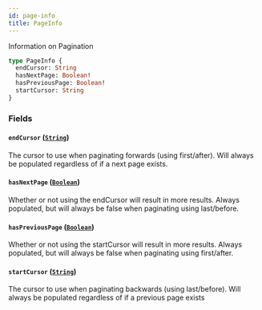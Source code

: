 ```yaml
---
id: page-info
title: PageInfo
---
```



Information on Pagination


```graphql
type PageInfo {
  endCursor: String
  hasNextPage: Boolean!
  hasPreviousPage: Boolean!
  startCursor: String
}
```


### Fields

#### `endCursor` ([`String`](/developers/supplier-apis/supply-api/graphql/reference/scalars/string))

The cursor to use when paginating forwards (using first/after). Will always be
populated regardless of if a next page exists.


#### `hasNextPage` ([`Boolean`](/developers/supplier-apis/supply-api/graphql/reference/scalars/boolean))

Whether or not using the endCursor will result in more results. Always
populated, but will always be false when paginating using last/before.


#### `hasPreviousPage` ([`Boolean`](/developers/supplier-apis/supply-api/graphql/reference/scalars/boolean))

Whether or not using the startCursor will result in more results. Always
populated, but will always be false when paginating using first/after.


#### `startCursor` ([`String`](/developers/supplier-apis/supply-api/graphql/reference/scalars/string))

The cursor to use when paginating backwards (using last/before). Will always
be populated regardless of if a previous page exists





